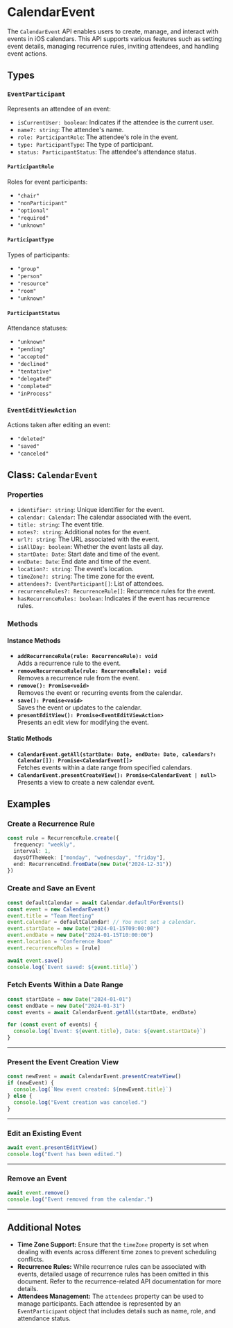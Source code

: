 # CalendarEvent 

The `CalendarEvent` API enables users to create, manage, and interact with events in iOS calendars. This API supports various features such as setting event details, managing recurrence rules, inviting attendees, and handling event actions.

## Types

### `EventParticipant`
Represents an attendee of an event:
- `isCurrentUser: boolean`: Indicates if the attendee is the current user.
- `name?: string`: The attendee's name.
- `role: ParticipantRole`: The attendee's role in the event.
- `type: ParticipantType`: The type of participant.
- `status: ParticipantStatus`: The attendee's attendance status.

#### `ParticipantRole`
Roles for event participants:
- `"chair"`
- `"nonParticipant"`
- `"optional"`
- `"required"`
- `"unknown"`

#### `ParticipantType`
Types of participants:
- `"group"`
- `"person"`
- `"resource"`
- `"room"`
- `"unknown"`

#### `ParticipantStatus`
Attendance statuses:
- `"unknown"`
- `"pending"`
- `"accepted"`
- `"declined"`
- `"tentative"`
- `"delegated"`
- `"completed"`
- `"inProcess"`

### `EventEditViewAction`
Actions taken after editing an event:
- `"deleted"`
- `"saved"`
- `"canceled"`

## Class: `CalendarEvent`

### Properties
- `identifier: string`: Unique identifier for the event.
- `calendar: Calendar`: The calendar associated with the event.
- `title: string`: The event title.
- `notes?: string`: Additional notes for the event.
- `url?: string`: The URL associated with the event.
- `isAllDay: boolean`: Whether the event lasts all day.
- `startDate: Date`: Start date and time of the event.
- `endDate: Date`: End date and time of the event.
- `location?: string`: The event's location.
- `timeZone?: string`: The time zone for the event.
- `attendees?: EventParticipant[]`: List of attendees.
- `recurrenceRules?: RecurrenceRule[]`: Recurrence rules for the event.
- `hasRecurrenceRules: boolean`: Indicates if the event has recurrence rules.

### Methods

#### Instance Methods
- **`addRecurrenceRule(rule: RecurrenceRule): void`**  
  Adds a recurrence rule to the event.
- **`removeRecurrenceRule(rule: RecurrenceRule): void`**  
  Removes a recurrence rule from the event.
- **`remove(): Promise<void>`**  
  Removes the event or recurring events from the calendar.
- **`save(): Promise<void>`**  
  Saves the event or updates to the calendar.
- **`presentEditView(): Promise<EventEditViewAction>`**  
  Presents an edit view for modifying the event.

#### Static Methods
- **`CalendarEvent.getAll(startDate: Date, endDate: Date, calendars?: Calendar[]): Promise<CalendarEvent[]>`**  
  Fetches events within a date range from specified calendars.
- **`CalendarEvent.presentCreateView(): Promise<CalendarEvent | null>`**  
  Presents a view to create a new calendar event.

## Examples

### Create a Recurrence Rule
```ts
const rule = RecurrenceRule.create({
  frequency: "weekly",
  interval: 1,
  daysOfTheWeek: ["monday", "wednesday", "friday"],
  end: RecurrenceEnd.fromDate(new Date("2024-12-31"))
})
```

### Create and Save an Event
```ts
const defaultCalendar = await Calendar.defaultForEvents()
const event = new CalendarEvent()
event.title = "Team Meeting"
event.calendar = defaultCalendar! // You must set a calendar.
event.startDate = new Date("2024-01-15T09:00:00")
event.endDate = new Date("2024-01-15T10:00:00")
event.location = "Conference Room"
event.recurrenceRules = [rule]

await event.save()
console.log(`Event saved: ${event.title}`)
```

### Fetch Events Within a Date Range
```ts
const startDate = new Date("2024-01-01")
const endDate = new Date("2024-01-31")
const events = await CalendarEvent.getAll(startDate, endDate)

for (const event of events) {
  console.log(`Event: ${event.title}, Date: ${event.startDate}`)
}
```

---

### Present the Event Creation View
```ts
const newEvent = await CalendarEvent.presentCreateView()
if (newEvent) {
  console.log(`New event created: ${newEvent.title}`)
} else {
  console.log("Event creation was canceled.")
}
```

---

### Edit an Existing Event
```ts
await event.presentEditView()
console.log("Event has been edited.")
```

---

### Remove an Event
```ts
await event.remove()
console.log("Event removed from the calendar.")
```

---

## Additional Notes

- **Time Zone Support:** Ensure that the `timeZone` property is set when dealing with events across different time zones to prevent scheduling conflicts.
- **Recurrence Rules:** While recurrence rules can be associated with events, detailed usage of recurrence rules has been omitted in this document. Refer to the recurrence-related API documentation for more details.
- **Attendees Management:** The `attendees` property can be used to manage participants. Each attendee is represented by an `EventParticipant` object that includes details such as name, role, and attendance status. 
